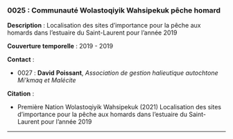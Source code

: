 ### 0025 : Communauté Wolastoqiyik Wahsipekuk pêche homard {-}

<!-- -------------------------------------------------- -->
**Description** : Localisation des sites d'importance pour la pêche aux homards dans l'estuaire du Saint-Laurent pour l'année 2019

<!-- -------------------------------------------------- -->


<!-- -------------------------------------------------- -->

  **Couverture temporelle** : 2019 - 2019



<!-- -------------------------------------------------- -->
**Contact** :


  - 0027 : **David** **Poissant**, *Association de gestion halieutique autochtone Mi'kmaq et Malécite*



<!-- -------------------------------------------------- -->
**Citation** :


  - Première Nation Wolastoqiyik Wahsipekuk (2021) Localisation des sites d'importance pour la pêche aux homards dans l'estuaire du Saint-Laurent pour l'année 2019




<!-- -------------------------------------------------- -->




<hr>
<br>
